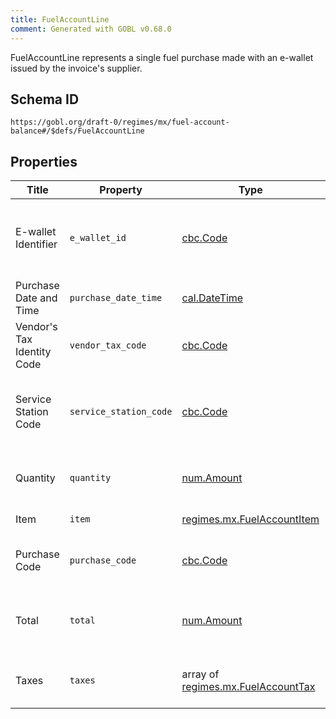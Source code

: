 ```yaml
---
title: FuelAccountLine
comment: Generated with GOBL v0.68.0
---
```


FuelAccountLine represents a single fuel purchase made with an e-wallet issued by the invoice's supplier.

## Schema ID

`https://gobl.org/draft-0/regimes/mx/fuel-account-balance#/$defs/FuelAccountLine`

## Properties

| Title                      | Property               | Type                                                                       | Req. | Description                                                                        |
|----------------------------|------------------------|----------------------------------------------------------------------------|------|------------------------------------------------------------------------------------|
| E-wallet Identifier        | `e_wallet_id`          | [cbc.Code](/draft-0/cbc/code)                                              | true | Identifier of the e-wallet used to make the purchase (maps to `Identificador`).    |
| Purchase Date and Time     | `purchase_date_time`   | [cal.DateTime](/draft-0/cal/date_time)                                     | true | Date and time of the purchase (maps to `Fecha`).                                   |
| Vendor's Tax Identity Code | `vendor_tax_code`      | [cbc.Code](/draft-0/cbc/code)                                              | true | Tax Identity Code of the fuel's vendor (maps to `Rfc`)                             |
| Service Station Code       | `service_station_code` | [cbc.Code](/draft-0/cbc/code)                                              | true | Code of the service station where the purchase was made (maps to `ClaveEstacion`). |
| Quantity                   | `quantity`             | [num.Amount](/draft-0/num/amount)                                          | true | Amount of fuel units purchased (maps to `Cantidad`)                                |
| Item                       | `item`                 | [regimes.mx.FuelAccountItem](/draft-0/regimes/mx/fuel_account_item)        | true | Details of the fuel purchased.                                                     |
| Purchase Code              | `purchase_code`        | [cbc.Code](/draft-0/cbc/code)                                              | true | Identifier of the purchase (maps to `FolioOperacion`).                             |
| Total                      | `total`                | [num.Amount](/draft-0/num/amount)                                          | true | Result of quantity multiplied by the unit price (maps to `Importe`).               |
| Taxes                      | `taxes`                | array of [regimes.mx.FuelAccountTax](/draft-0/regimes/mx/fuel_account_tax) | true | Map of taxes applied to the purchase (maps to `Traslados`).                        |

